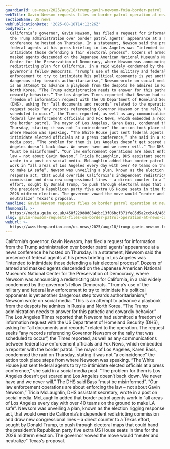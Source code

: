 ```yaml
---
guardianId: us-news/2025/aug/18/trump-gavin-newsom-foia-border-patrol
webTitle: Gavin Newsom requests files on border patrol operation at news conference
sectionName: US news
webPublicationDate: '2025-08-18T14:12:26Z'
bodyText: >-
  California’s governor, Gavin Newsom, has filed a request for information from
  the Trump administration over border patrol agents’ appearance at a news
  conference he hosted on Thursday. In a statement, Newsom said the presence of
  federal agents at his press briefing in Los Angeles was “intended to
  intimidate those defending a fair electoral process”. Dozens of armed and
  masked agents descended on the Japanese American National Museum’s National
  Center for the Preservation of Democracy, where Newsom was announcing a
  redistricting plan for California, in a raid widely condemned by the
  governor’s fellow Democrats. “Trump’s use of the military and federal law
  enforcement to try to intimidate his political opponents is yet another
  dangerous step towards authoritarianism,” Newsom wrote on social media. “This
  is an attempt to advance a playbook from the despots he admires in Russia and
  North Korea. “The Trump administration needs to answer for this pathetic and
  cowardly behavior.” The Los Angeles Times reported that Newsom had submitted a
  freedom of information request with the US Department of Homeland Security
  (DHS), asking for “all documents and records” related to the operation. The
  request seeks “any records referencing Governor Newsom or the rally that was
  scheduled to occur”, the Times reported, as well as any communications between
  federal law enforcement officials and Fox News, which embedded a reporter with
  the border patrol. The mayor of Los Angeles, Karen Bass, condemned the raid on
  Thursday, stating it was not “a coincidence” the action took place steps from
  where Newsom was speaking. “The White House just sent federal agents to try to
  intimidate elected officials at a press conference,” she said in a social
  media post. “The problem for them is Los Angeles doesn’t get scared and Los
  Angeles doesn’t back down. We never have and we never will.” The DHS said Bass
  “must be misinformed”. “Our law enforcement operations are about enforcing the
  law – not about Gavin Newsom,” Tricia McLaughlin, DHS assistant secretary,
  wrote in a post on social media. McLaughlin added that border patrol agents
  work in “all areas of Los Angeles every day with over 40 teams on the ground
  to make LA safe”. Newsom was unveiling a plan, known as the election rigging
  response act, that would override California’s independent redistricting
  commission and draw new congressional lines – a direct counter to a Texas
  effort, sought by Donald Trump, to push through electoral maps that could hand
  the president’s Republican party five extra US House seats in time for the
  2026 midterm election. The governor vowed the move would “neuter and
  neutralize” Texas’s proposal.
headline: Gavin Newsom requests files on border patrol operation at news conference
thumbnail: >-
  https://media.guim.co.uk/458f229d8d834cbc13f06bcf371fe85d5a2ccb4d/465_0_4651_3721/500.jpg
slug: gavin-newsom-requests-files-on-border-patrol-operation-at-news-conference
webUrl: >-
  https://www.theguardian.com/us-news/2025/aug/18/trump-gavin-newsom-foia-border-patrol
---
```

California’s governor, Gavin Newsom, has filed a request for information from the Trump administration over border patrol agents’ appearance at a news conference he hosted on Thursday. In a statement, Newsom said the presence of federal agents at his press briefing in Los Angeles was “intended to intimidate those defending a fair electoral process”. Dozens of armed and masked agents descended on the Japanese American National Museum’s National Center for the Preservation of Democracy, where Newsom was announcing a redistricting plan for California, in a raid widely condemned by the governor’s fellow Democrats. “Trump’s use of the military and federal law enforcement to try to intimidate his political opponents is yet another dangerous step towards authoritarianism,” Newsom wrote on social media. “This is an attempt to advance a playbook from the despots he admires in Russia and North Korea. “The Trump administration needs to answer for this pathetic and cowardly behavior.” The Los Angeles Times reported that Newsom had submitted a freedom of information request with the US Department of Homeland Security (DHS), asking for “all documents and records” related to the operation. The request seeks “any records referencing Governor Newsom or the rally that was scheduled to occur”, the Times reported, as well as any communications between federal law enforcement officials and Fox News, which embedded a reporter with the border patrol. The mayor of Los Angeles, Karen Bass, condemned the raid on Thursday, stating it was not “a coincidence” the action took place steps from where Newsom was speaking. “The White House just sent federal agents to try to intimidate elected officials at a press conference,” she said in a social media post. “The problem for them is Los Angeles doesn’t get scared and Los Angeles doesn’t back down. We never have and we never will.” The DHS said Bass “must be misinformed”. “Our law enforcement operations are about enforcing the law – not about Gavin Newsom,” Tricia McLaughlin, DHS assistant secretary, wrote in a post on social media. McLaughlin added that border patrol agents work in “all areas of Los Angeles every day with over 40 teams on the ground to make LA safe”. Newsom was unveiling a plan, known as the election rigging response act, that would override California’s independent redistricting commission and draw new congressional lines – a direct counter to a Texas effort, sought by Donald Trump, to push through electoral maps that could hand the president’s Republican party five extra US House seats in time for the 2026 midterm election. The governor vowed the move would “neuter and neutralize” Texas’s proposal.
